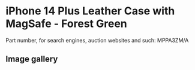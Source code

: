 
# iPhone 14 Plus Leather Case with MagSafe - Forest Green

Part number, for search engines, auction websites and such: MPPA3ZM/A

## Image gallery

<div style={{ width: "768px" }}>
  <GalleryComponent
    images={[
      {
        original: "/everysource/MPPA3.png",
        thumbnail: "/everypreview/MPPA3.png",
      },
      {
        original: "/everysource/MPPA3_AV1.png",
        thumbnail: "/everypreview/MPPA3_AV1.png",
      },
      {
        original: "/everysource/MPPA3_AV2.png",
        thumbnail: "/everypreview/MPPA3_AV2.png",
      },
      {
        original: "/everysource/MPPA3_AV3.png",
        thumbnail: "/everypreview/MPPA3_AV3.png",
      },
      {
        original: "/everysource/MPPA3_AV4.png",
        thumbnail: "/everypreview/MPPA3_AV4.png",
      },
      {
        original: "/everysource/MPPA3_AV5.png",
        thumbnail: "/everypreview/MPPA3_AV5.png",
      }
    ]}
  />
</div>